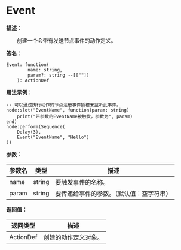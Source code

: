 
# Event

**描述：**

&emsp;&emsp;创建一个会带有发送节点事件的动作定义。

**签名：**
```tl
Event: function(
		name: string,
		param?: string --[[""]]
	): ActionDef
```

**用法示例：**
```tl
-- 可以通过执行动作的节点注册事件插槽来监听此事件。
node:slot("EventName", function(param: string)
	print("带参数的EventName被触发，参数为", param)
end)
node:perform(Sequence(
	Delay(3),
	Event("EventName", "Hello")
))
```

**参数：**

| 参数名 | 类型 | 描述 |
| --- | --- | --- |
| name | string | 要触发事件的名称。 |
| param | string | 要传递给事件的参数。（默认值：空字符串） |

**返回值：**

| 返回类型 | 描述 |
| --- | --- |
| ActionDef | 创建的动作定义对象。 |